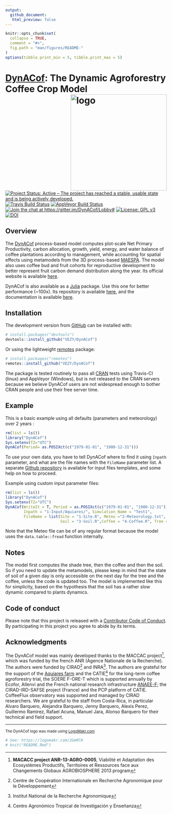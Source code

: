 ```yaml
---
output:
  github_document:
   html_preview: false
---
```


  <!-- README.md is generated from README.Rmd. Please edit that file -->

```r
knitr::opts_chunk$set(
  collapse = TRUE,
  comment = "#>",
  fig.path = "man/figures/README-"
)
options(tibble.print_min = 5, tibble.print_max = 5)
```
  

# [DynACof](https://vezy.github.io/DynACof): The Dynamic Agroforestry Coffee Crop Model <img src="man/figures/logo.png" alt="logo" width="300" align="right" />
[![Project Status: Active – The project has reached a stable, usable state and is being actively developed.](http://www.repostatus.org/badges/latest/active.svg)](http://www.repostatus.org/#active)
[![Travis Build Status](https://travis-ci.com/VEZY/DynACof.svg?branch=master)](https://travis-ci.com/VEZY/DynACof)
[![AppVeyor Build Status](https://ci.appveyor.com/api/projects/status/github/VEZY/DynACof?branch=master&svg=true)](https://ci.appveyor.com/project/VEZY/DynACof)
[![Join the chat at https://gitter.im/DynACof/Lobby#](https://badges.gitter.im/DynACof/Lobby.svg?token=1d2e733532f5122f05de&branch=master)](https://gitter.im/DynACof/Lobby?utm_source=badge&utm_medium=badge&utm_campaign=pr-badge&utm_content=badge) 
[![License: GPL v3](https://img.shields.io/badge/License-GPL%20v3-blue.svg)](https://www.gnu.org/licenses/gpl-3.0)
[![DOI](https://zenodo.org/badge/DOI/10.5281/zenodo.1256816.svg)](https://doi.org/10.5281/zenodo.1256816)



## Overview

The [DynACof](https://vezy.github.io/DynACof) process-based model computes plot-scale Net Primary Productivity, carbon allocation, growth, yield, energy, and water balance of coffee plantations according to management, while accounting for spatial effects using metamodels from the 3D process-based [MAESPA](https://maespa.github.io/). The model also uses coffee bud and fruit cohorts for reproductive development to better represent fruit carbon demand distribution along the year.
Its official website is available [here](https://vezy.github.io/DynACof).

DynACof is also available as a [Julia](https://julialang.org/) package. Use this one for better performance (~100x). Its repository is available [here](https://github.com/VEZY/DynACof.jl), and the documentation is available [here](https://vezy.github.io/DynACof.jl/dev/).

## Installation

The development version from [GitHub](https://github.com/) can be installed with:

``` r
# install.packages("devtools")
devtools::install_github("VEZY/DynACof")
```

Or using the lightweight [remotes](https://github.com/r-lib/remotes#readme) package: 

``` r
# install.packages("remotes")
remotes::install_github("VEZY/DynACof")
```

The package is tested routinely to pass all [CRAN](https://CRAN.R-project.org) tests using Travis-CI (linux) and AppVeyor (Windows), but is not released to the CRAN servers because we believe DynACof users are not widespread enough to bother CRAN people and use their free server time.

## Example

This is a basic example using all defaults (parameters and meteorology) over 2 years :

```r
rm(list = ls())
library("DynACof")
Sys.setenv(TZ="UTC")
DynACof(Period= as.POSIXct(c("1979-01-01", "1980-12-31")))
```

To use your own data, you have to tell DynACof where to find it using `Inpath` parameter, and what are the file names with the `FileName` parameter list. A separate [Github repository](https://github.com/VEZY/DynACof_inputs) is available for input files templates, and some help on how to proceed.

Example using custom input parameter files:
```r
rm(list = ls())
library("DynACof")
Sys.setenv(TZ="UTC")
DynACof(WriteIt = T, Period = as.POSIXct(c("1979-01-01", "1980-12-31")),
        Inpath = "1-Input/Aquiares/", Simulation_Name = "Test1",
        FileName = list(Site = "1-Site.R", Meteo ="2-Meteorology.txt",
                        Soil = "3-Soil.R",Coffee = "4-Coffee.R", Tree = NULL))
```
  
Note that the Meteo file can be of any regular format because the 
model uses the `data.table::fread` function internally.

## Notes

The model first computes the shade tree, then the coffee and then the soil. So if you need to update the metamodels, please keep in mind that the state of soil of a given day is only accessible on the next day for the tree and the coffee, unless the code is updated too. The model is implemented like this for simplicity, based on the hypothesis that the soil has a rather slow dynamic compared to plants dynamics.

## Code of conduct

Please note that this project is released with a [Contributor Code of Conduct](CODE_OF_CONDUCT.md). By participating in this project you agree to abide by its terms.

## Acknowledgments

The DynACof model was mainly developed thanks to the MACCAC project^[**MACACC project ANR-13-AGRO-0005**,
Viabilité et Adaptation des Ecosystèmes Productifs, Territoires et Ressources face aux Changements Globaux 
AGROBIOSPHERE 2013 program], which was funded by the french ANR (Agence Nationale de la Recherche). The authors were funded by 
CIRAD^[Centre de Coopération Internationale en Recherche Agronomique pour le Développement] and INRA^[Institut National de la Recherche Agronomique]. The authors are grateful for the support of the [Aquiares farm](https://aquiares.com/) and the CATIE^[Centro Agronómico Tropical de Investigación y Enseñanza] for the long-term coffee agroforestry trial, the SOERE F-ORE-T which is supported annually by Ecofor, Allenvi and the French national research infrastructure [ANAEE-F](http://www.anaee-france.fr/fr/); the CIRAD-IRD-SAFSE project (France) and the PCP platform of CATIE. CoffeeFlux observatory was supported and managed by CIRAD researchers. We are grateful to the staff from Costa-Rica, in particular Alvaro Barquero, Alejandra Barquero, Jenny Barquero, Alexis Perez, Guillermo Ramirez, Rafael Acuna, Manuel Jara, Alonso Barquero for their technical and field support.

---

<sub>The DynACof logo was made using <a href="http://logomakr.com" title="Logo Makr">LogoMakr.com</a> </sub>  
```r
# See: https://logomakr.com/2GmRlK
# knit("README.Rmd")
```

